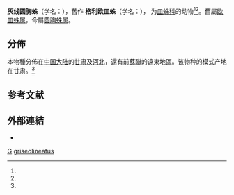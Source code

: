 {{Speciesbox
 | taxon = Gongylidioides griseolineatus
 | authority = ([[Ehrenfried_Schenkel-Haas|Schenkel]], 1937)<ref name = "col277335"/>
 | synonyms_ref = 
 | synonyms =
* ''Oinia griseolineata'' <small>(Schenkel, 1937)</small>{{r|id13342}}
}}
'''灰线圆胸蛛'''（学名：{{lang|la|''Gongylidioides griseolineatus''}}）{{r|cnki}}，舊作
'''格利欧皿蛛'''（学名：{{lang|la|''Oinia griseolineata''}}）{{r|id13342}}，
为[[皿蛛科|皿蛛科]]的动物<ref name = "COL"/><ref name = "source"/>。舊屬[[欧皿蛛属|欧皿蛛属]]{{r|id13342}}，今屬[[圆胸蛛属|圆胸蛛属]]{{r|cnki}}。

==分佈==
本物種分佈在[[中国大陆|中国大陆]]的[[甘肃省|甘肃]]{{r|id13342}}及[[河北省|河北]]，還有前[[蘇聯|蘇聯]]的遠東地區。该物种的模式产地在甘肃。<ref name='id13342'/>

==参考文献==
{{reflist |refs=
<ref name="cnki">{{cite journal
 |url=http://gb.oversea.cnki.net/KCMS/detail/detail.aspx?filename=1020752780.nh&dbcode=CMFD&dbname=CMFDTEMP
 |author1=[[王晖|王晖]]
 |year=2020
 |title=河北林区圆网蛛分类及多样性分析（蛛形纲：蜘蛛目）
 |journal=河北大学， 动物学， 2020， 硕士
 |access-date=2021-01-22
 |language=zh-hans
 |archive-date=2021-01-29
 |archive-url=https://web.archive.org/web/20210129085707/http://gb.oversea.cnki.net/KCMS/detail/detail.aspx?filename=1020752780.nh&dbcode=CMFD&dbname=CMFDTEMP
 |dead-url=no
 }}</ref>
<ref name="COL">{{cite COL |year=2011 |taxon=gongylidioides+griseolineatus }}</ref>
<ref name="col277335">{{cite journal
 |last=Schenkel |first=E. |year=1936
 |title=Schwedisch-chinesische wissenschaftliche Expedition nach den nordwestlichen Provinzen Chinas, unter Leitung von Dr Sven Hedin und Prof. Sü Ping-chang. Araneae gesammelt vom schwedischen Artz der Exped. Sü Ping-chang. Araneae gesammelt vom schwedischen Art
 |trans-title=由Sven Hedin博士和Sü Ping-chang教授率領的瑞典-中國對中國西北省份的科學考察。 Araneae由Exped的瑞典醫生收集。 蘇平昌 從瑞典物種收集的Araneae
 |journal=''Ark. Zool.'' 
 |volume=29 |issue=A1 |pages=1-314 |language=de }}</ref>
<ref name='id13342'>{{cite web
 |url =http://www.bioinfo.cn/db05/BjdwSpecies.php?action=view&id=13342 | deadurl =yes
 | archiveurl =https://web.archive.org/web/20160305050951/http://www.bioinfo.cn/db05/BjdwSpecies.php?action=view&id=13342
 |title =格利欧皿蛛| work =《中国动物物种编目数据库》
 | publisher =中国科学院微生物研究所| author =中国科学院动物研究所
 | access-date =2009-04-28| archivedate =2016-03-05 |language=zh-hans }}</ref>
<ref name = "source">{{cite web
 |url=https://wsc.nmbe.ch/species/15549/Gongylidioides_onoi
 |title=''SpidCat: The World Spider Catalog''. Platnick N.I. & Raven R.J., 2008-01-07
 |access-date=2021-01-22
 |archive-date=2021-01-30
 |archive-url=https://web.archive.org/web/20210130082929/https://wsc.nmbe.ch/species/15549/Gongylidioides_onoi
 |dead-url=no
 }}</ref>
}}

==外部連結==
{{commonscat|Gongylidioides griseolineatus}}
*{{Wikispecies-inline|Gongylidioides griseolineatus}}

{{taxonbar}}
[[Category:_1937年描述的动物|G]]
[[Category:圆胸蛛属|griseolineatus]]
{{蜘蛛小作品}}